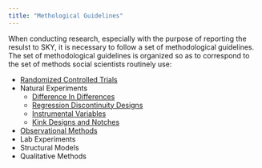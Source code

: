 ```yaml
---
title: "Methological Guidelines"
---
```


When conducting research, especially with the purpose of reporting the resulst to SKY, it is necessary to follow a set of methodological guidelines.
The set of methodological guidelines is organized so as to correspond to the set of methods social scientists routinely use:

* [Randomized Controlled Trials](RCTs.html)
* Natural Experiments
    + [Difference In Differences](DID.html)
    + [Regression Discontinuity Designs](RDD.html)
    + [Instrumental Variables](IV.html)
    + [Kink Designs and Notches](KDN.html)
* [Observational Methods](OM.html)
* Lab Experiments
* Structural Models
* Qualitative Methods

